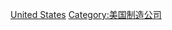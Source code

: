 {{Commonscat|Chemical companies of the United States}}

[[Category:各國化學工業公司|United States]]
[[Category:美国制造公司|Category:美国制造公司]]